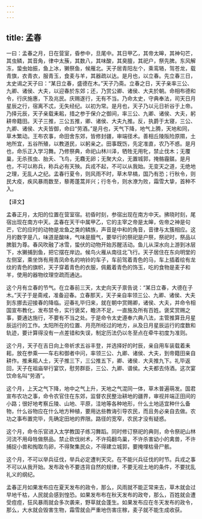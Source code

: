 ```yaml
---
---
---
```

title: 孟春
---



一曰：孟春之月，日在营室，昏参中，旦尾中。其日甲乙，其帝太皞，其神句芒，其虫鳞，其音角，律中太蔟，其数八，其味酸，其臭膻，其祀户，祭先脾。东风解冻，蛰虫始振，鱼上冰，獭祭鱼，候雁北。天子居青阳左个，乘鸾辂，驾苍龙，载青旗，衣青衣，服青玉，食麦与羊，其器疏以达。是月也，以立春。先立春三日，太史谒之天子曰：“某日立春，盛德在木。”天子乃斋。立春之日，天子亲率三公、九卿、诸侯、大夫，以迎春於东郊；还，乃赏公卿、诸侯、大夫於朝。命相布德和令，行庆施惠，下及兆民。庆赐遂行，无有不当。乃命太史，守典奉法，司天日月星辰之行，宿离不忒，无失经纪。以初为常。是月也，天子乃以元日祈谷于上帝。乃择元辰，天子亲载耒耜，措之参于保介之御间，率三公、九卿、诸侯、大夫，躬耕帝籍田。天子三推，三公五推，卿、诸侯、大夫九推。反，执爵于太寝，三公、九卿、诸侯、大夫皆御，命曰“劳酒。”是月也，天气下降，地气上腾，天地和同，草木繁动。王布农事，命田舍东郊，皆修封疆，审端径术。善相丘陵阪险原隰，土地所宜，五谷所殖，以教道民，以躬亲之。田事既饬，先定准直，农乃不惑。是月也，命乐正入学习舞。乃修祭典，命祀山林川泽，牺牲无用牝，禁止伐木；无覆巢，无杀孩虫、胎夭、飞鸟，无麛无卵；无聚大众，无置城郭，掩骼霾髊。是月也，不可以称兵，称兵必有天殃。兵戎不起，不可以从我始。无变天之道，无绝地之理，无乱人之纪。孟春行夏令，则风雨不时，草木早槁，国乃有恐；行秋令，则民大疫，疾风暴雨数至，藜莠蓬蒿并兴；行冬令，则水潦为败，霜雪大挚，首种不入。


【译文】

孟春正月，太阳的位置在营室宿。初昏时刻，参宿出现在南方中天。拂晓时刻，尾宿出现在南方中天。孟春在天干中属甲乙，它的主宰之帝是太皞，佐帝之神是句芒，它的应时的动物是龙鱼之类的鳞族，声音是中和的角音，音律与太簇相应。这月的数字是八，味道是酸味，气味是膻气，要举行的祭祀是户祭，祭祀时，祭品以脾脏为尊。春风吹融了冰雪，蛰伏的动物开始苏醒活动。鱼儿从深水向上游到冰层下，水獭捕到鱼，把它摆在岸边。候鸟火雁从南往北飞行。天子居住在东向明堂的左侧室，乘坐饰有用青凤命名的响铃的车子，车前驾着青色的马，车上插着绘有龙纹的青色的旗帜，天子穿着青色的衣服，佩戴着青色的饰玉，吃的食物是麦子和羊，使用的器物纹理空疏而通达。

这个月有立春的节气。在立春前三天，太史向天子禀告说：“某日立春，大德在子木。”天子于是斋戒，准备迎春。立春那天，天子亲自率领三公、九卿、诸侯、大夫到东挪去迎接春的降临。迎春礼毕归来，就在朝中赏赐卿，诸侯、大夫，并命令相国宣布教化，发布禁令，实行褒奖，瞻济不足，一直施及所有百姓。褒奖赏赐之事，要通达施行，不要有不当之处。于是命令太史遵奉六典八法，主管推算丑月星辰运行的工作。太阳所在的位置、月亮所经过的地方，从及日月星辰运行的度数和轨迹，要计算得没有一点差错和失误，制定历法仍以冬至点在牵牛初度为准则。

这个月，天子在吉日向上帝祈求五谷丰登，并选择好的时辰，亲自用车装载着耒耜，放在参乘——车右和御者中问，率领三公、九卿、诸侯、大夫，到帝籍田亲自耕作。推耒耜人土，天子推三下，三公推五下，卿、诸侯．大夫推九下。礼毕返回，天子在祖庙举行宴饮，慰劳群臣，三公、九卿、谱侯。大夫都去侍酒。这次宴饮命名叫“劳酒”。

这个月，上天之气下降，地中之气上升，天地之气混同一体，草木普遍萌发。国君宣布农功之事，命令农官住在东郊，监督农民整治耕地的疆界，审视并端正田间的小路；很好地考察丘陵、山地、平原，洼地等各种地形，什么土地适宜种什么备物，什么谷物应在什么地方种植，要用达些教诲引导农民，而且务必亲自去做。农功之事布置完毕，先确定田地的界限。路径的宽窄，农民才没有疑惑。

这个月，命令乐官进入太学教国子练习舞蹈。同时修订祭祀的典则，命令祭祀山林河流不用母牲做祭品。禁止砍伐树术，不许捣翻鸟巢，不许杀害幼小的禽兽，不许捕捉小兽和掏取鸟卵，不得聚集民众，不得建立城郭，要掩埋枯骨尸骸。

这个月，不可以举兵征伐，举兵必定遭判天灾。在不能兴兵征伐的时节。兵戎之事不可以从我开始。发布政令不要违背自然的规律，不要无视土地的条件，不要扰乱礼义的纲纪。

孟春正月如果发布应在夏天发布的政令，那么，风雨就不能正常来去，草木就会过早地千枯，人民就会感到惶恐。如果发布布在秋天发布的政夸，那么，百姓就会遭受痘痘，狂风暴雨就会多次袭来，野草就会蓬生。如果发布应在冬天发布的政令，那么，大水就会毁害生物，霜雪就会严重地伤害庄稼，麦子就不能生成收获。
